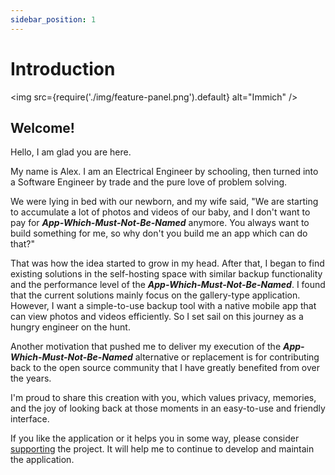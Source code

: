 ```yaml
---
sidebar_position: 1
---
```


# Introduction

<img src={require('./img/feature-panel.png').default} alt="Immich" />

## Welcome!

Hello, I am glad you are here.

My name is Alex. I am an Electrical Engineer by schooling, then turned into a Software Engineer by trade and the pure love of problem solving.

We were lying in bed with our newborn, and my wife said, "We are starting to accumulate a lot of photos and videos of our baby, and I don't want to pay for **_App-Which-Must-Not-Be-Named_** anymore. You always want to build something for me, so why don't you build me an app which can do that?"

That was how the idea started to grow in my head. After that, I began to find existing solutions in the self-hosting space with similar backup functionality and the performance level of the **_App-Which-Must-Not-Be-Named_**. I found that the current solutions mainly focus on the gallery-type application. However, I want a simple-to-use backup tool with a native mobile app that can view photos and videos efficiently. So I set sail on this journey as a hungry engineer on the hunt.

Another motivation that pushed me to deliver my execution of the **_App-Which-Must-Not-Be-Named_** alternative or replacement is for contributing back to the open source community that I have greatly benefited from over the years.

I'm proud to share this creation with you, which values privacy, memories, and the joy of looking back at those moments in an easy-to-use and friendly interface.

If you like the application or it helps you in some way, please consider [supporting](./support-the-project.md) the project. It will help me to continue to develop and maintain the application.
